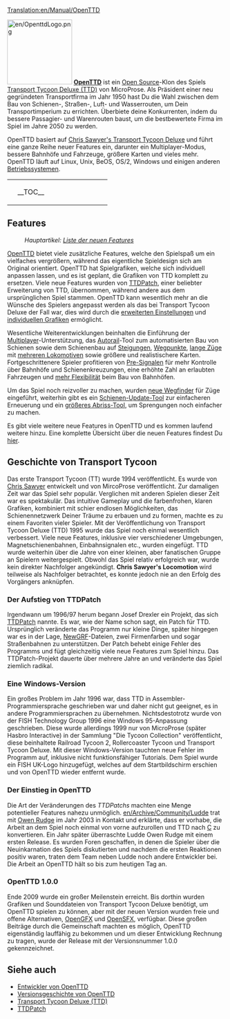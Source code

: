 [[Translation:en/Manual/OpenTTD]]

{{de/Inhaltsverzeichnis}}

[[File:en/OpenttdLogo.png|left|150px]]
[http://www.openttd.org/ '''OpenTTD'''] ist ein [http://de.wikipedia.org/wiki/Open_Source Open Source]-Klon des Spiels [http://de.wikipedia.org/wiki/Transport_Tycoon Transport Tycoon Deluxe (TTD)] von MicroProse. Als Präsident einer neu gegründeten Transportfirma im Jahr 1950 hast Du die Wahl zwischen dem Bau von Schienen-, Straßen-, Luft- und Wasserrouten, um Dein Transportimperium zu errichten. Überbiete deine Konkurrenten, indem du bessere Passagier- und Warenrouten baust, um die bestbewertete Firma im Spiel im Jahre 2050 zu werden.

OpenTTD basiert auf [http://www.chrissawyer.com/info.htm Chris Sawyer's Transport Tycoon Deluxe] und führt eine ganze Reihe neuer Features ein, darunter ein Multiplayer-Modus, bessere Bahnhöfe und Fahrzeuge, größere Karten und vieles mehr. OpenTTD läuft auf Linux, Unix, BeOS, OS/2, Windows und einigen anderen [[de/Archive/Compilation and Ports/Betriebssystem|Betriebssystemen]].

{| align="center"
|colspan=2 style="background:none; border:0px"|
|width=200 style="background:none; border:0px"| __TOC__
|style="background:none; border:0px"| [[File:de/Main menu new game.png|frame|center|[[en/Spielinterface#Inhalt des Menüs|Startbildschirm]] von OpenTTD]]
|}

== Features ==
:''Hauptartikel: [[de/Liste neuer Features|Liste der neuen Features]]''

[http://www.openttd.org/ OpenTTD] bietet viele zusätzliche Features, welche den Spielspaß um ein vielfaches vergrößern, während das eigentliche Spieldesign sich am Original orientiert. OpenTTD hat Spielgrafiken, welche sich individuell anpassen lassen, und es ist geplant, die Grafiken von TTD komplett zu ersetzen. Viele neue Features wurden von [http://www.ttdpatch.net/ TTDPatch], einer beliebter Erweiterung von TTD, übernommen, während andere aus dem ursprünglichen Spiel stammen. OpenTTD kann wesentlich mehr an die Wünsche des Spielers angepasst werden als das bei Transport Tycoon Deluxe der Fall war, dies wird durch die [[de/Archive/Manual/Settings/Erweiterte Einstellungen|erweiterten Einstellungen]] und [[de/Manual/NewGRF|individuellen Grafiken]] ermöglicht.

Wesentliche Weiterentwicklungen beinhalten die Einführung der [[de/Multiplayer|Multiplayer]]-Unterstützung, das [[de/Autorail|Autorail]]-Tool zum automatisierten Bau von Schienen sowie dem Schienenbau auf [[de/Bau auf Steigungen|Steigungen]], [[de/Wegpunkt|Wegpunkte]], [[de/Mammutzug|lange Züge]] mit [[de/Mehrfach-Loks|mehreren Lokomotiven]] sowie größere und realistischere Karten. Fortgeschrittenere Spieler profitieren von [[de/Pre-Signal|Pre-Signalen]] für mehr Kontrolle über Bahnhöfe und Schienenkreuzungen, eine erhöhte Zahl an erlaubten Fahrzeugen und [[de/Ungleiche Bahnhöfe|mehr Flexibilität]] beim Bau von Bahnhöfen.

Um das Spiel noch reizvoller zu machen, wurden [[de/YAPP|neue Wegfinder]] für Züge eingeführt, weiterhin gibt es ein [[de/Schienen-Upgrade|Schienen-Update-Tool]] zur einfacheren Erneuerung und ein [[de/Extra-Dynamit|größeres Abriss-Tool]], um Sprengungen noch einfacher zu machen.

Es gibt viele weitere neue Features in OpenTTD und es kommen laufend weitere hinzu. Eine komplette Übersicht über die neuen Features findest Du [[de/Liste neuer Features|hier]].

== Geschichte von Transport Tycoon ==
Das erste Transport Tycoon (TT) wurde 1994 veröffentlicht. Es wurde von [http://www.chrissawyer.com/ Chris Sawyer] entwickelt und von MircoProse veröffentlicht. Zur damaligen Zeit war das Spiel sehr populär. Verglichen mit anderen Spielen dieser Zeit war es spektakulär. Das intuitive Gameplay und die farbenfrohen, klaren Grafiken, kombiniert mit schier endlosen Möglichkeiten, das Schienennetzwerk Deiner Träume zu erbauen und zu formen, machte es zu einem Favoriten vieler Spieler. Mit der Veröffentlichung von Transport Tycoon Deluxe (TTD) 1995 wurde das Spiel noch einmal wesentlich verbessert. Viele neue Features, inklusive vier verschiedener Umgebungen, Magnetschienenbahnen, Einbahnsignalen etc., wurden eingefügt. TTD wurde weiterhin über die Jahre von einer kleinen, aber fanatischen Gruppe an Spielern weitergespielt. Obwohl das Spiel relativ erfolgreich war, wurde kein direkter Nachfolger angekündigt. '''Chris Sawyer's Locomotion''' wird teilweise als Nachfolger betrachtet, es konnte jedoch nie an den Erfolg des Vorgängers anknüpfen.

=== Der Aufstieg von TTDPatch ===
Irgendwann um 1996/97 herum begann Josef Drexler ein Projekt, das sich [http://www.ttdpatch.net/ TTDPatch] nannte. Es war, wie der Name schon sagt, ein Patch für TTD. Ursprünglich veränderte das Programm nur kleine Dinge, später hingegen war es in der Lage, [[de/Manual/NewGRF|NewGRF]]-Dateien, zwei Firmenfarben und sogar Straßenbahnen zu unterstützen. Der Patch behebt einige Fehler des Programms und fügt gleichzeitig viele neue Features zum Spiel hinzu. Das TTDPatch-Projekt dauerte über mehrere Jahre an und veränderte das Spiel ziemlich radikal.

=== Eine Windows-Version ===
Ein großes Problem im Jahr 1996 war, dass TTD in Assembler-Programmiersprache geschrieben war und daher nicht gut geeignet, es in andere Programmiersprachen zu übernehmen. Nichtsdestotrotz wurde von der FISH Technology Group 1996 eine Windows 95-Anpassung geschrieben. Diese wurde allerdings 1999 nur von MicroProse (später Hasbro Interactive) in der Sammlung "Die Tycoon Collection" veröffentlicht, diese beinhaltete Railroad Tycoon 2, Rollercoaster Tycoon und Transport Tycoon Deluxe. Mit dieser Windows-Version tauchten neue Fehler im Programm auf, inklusive nicht funktionsfähiger Tutorials. Dem Spiel wurde ein FISH UK-Logo hinzugefügt, welches auf dem Startbildschirm erschien und von OpenTTD wieder entfernt wurde.

=== Der Einstieg in OpenTTD ===
Die Art der Veränderungen des ''TTDPatchs'' machten eine Menge potentieller Features nahezu unmöglich. [[en/Archive/Community/Ludde]] trat mit  [http://www.tt-forums.net/ Owen Rudge] im Jahr 2003 in Kontakt und erklärte, dass er vorhabe, die Arbeit an dem Spiel noch einmal von vorne aufzurollen und TTD nach [http://de.wikipedia.org/wiki/C_(Programmiersprache) C] zu konvertieren. Ein Jahr später überraschte Ludde Owen Rudge mit einem ersten Release. Es wurden Foren geschaffen, in denen die Spieler über die Neuinkarnation des Spiels diskutierten und nachdem die ersten Reaktionen positiv waren, traten dem Team neben Ludde noch andere Entwickler bei. Die Arbeit an OpenTTD hält so bis zum heutigen Tag an.

=== OpenTTD 1.0.0 ===
Ende 2009 wurde ein großer Meilenstein erreicht. Bis dorthin wurden Grafiken und Sounddateien von Transport Tycoon Deluxe benötigt, um OpenTTD spielen zu können, aber mit der neuen Version wurden freie und offene Alternativen, [[de/OpenGFX|OpenGFX]] und [[de/OpenSFX|OpenSFX]], verfügbar. Diese großen Beiträge durch die Gemeinschaft machten es möglich, OpenTTD eigenständig lauffähig zu bekommen und um dieser Entwicklung Rechnung zu tragen, wurde der Release mit der Versionsnummer 1.0.0 gekennzeichnet.

== Siehe auch ==
*[[de/Entwickler|Entwickler von OpenTTD]]
*[[de/Versionsgeschichte|Versionsgeschichte von OpenTTD]]
*[http://de.wikipedia.org/wiki/Transport_Tycoon Transport Tycoon Deluxe (TTD)]
*[http://www.ttdpatch.net/ TTDPatch]